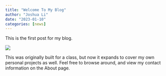 ```yaml
---
title: "Welcome To My Blog"
author: "Joshua Li"
date: "2023-01-10"
categories: [news]
---
```


This is the first post for my blog. 

![](thumbnail.jpg)

This was originally built for a class, but now it expands to cover my own personal projects as well. Feel free to browse around, and view my contact information on the About page.
